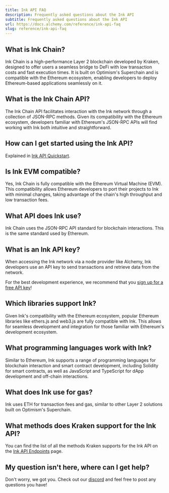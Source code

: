 ```yaml
---
title: Ink API FAQ
description: Frequently asked questions about the Ink API
subtitle: Frequently asked questions about the Ink API
url: https://docs.alchemy.com/reference/ink-api-faq
slug: reference/ink-api-faq
---
```


## What is Ink Chain?

Ink Chain is a high-performance Layer 2 blockchain developed by Kraken, designed to offer users a seamless bridge to DeFi with low transaction costs and fast execution times. It is built on Optimism's Superchain and is compatible with the Ethereum ecosystem, enabling developers to deploy Ethereum-based applications seamlessly on it.

## What is the Ink Chain API?

The Ink Chain API facilitates interaction with the Ink network through a collection of JSON-RPC methods. Given its compatibility with the Ethereum ecosystem, developers familiar with Ethereum's JSON-RPC APIs will find working with Ink both intuitive and straightforward.

## How can I get started using the Ink API?

Explained in [Ink API Quickstart](/reference/ink-api-quickstart).

## Is Ink EVM compatible?

Yes, Ink Chain is fully compatible with the Ethereum Virtual Machine (EVM). This compatibility allows Ethereum developers to port their projects to Ink with minimal changes, taking advantage of the chain's high throughput and low transaction fees.

## What API does Ink use?

Ink Chain uses the JSON-RPC API standard for blockchain interactions. This is the same standard used by Ethereum.

## What is an Ink API key?

When accessing the Ink network via a node provider like Alchemy, Ink developers use an API key to send transactions and retrieve data from the network.

For the best development experience, we recommend that you [sign up for a free API key](https://dashboard.alchemy.com/signup/)!

## Which libraries support Ink?

Given Ink's compatibility with the Ethereum ecosystem, popular Ethereum libraries like ethers.js and web3.js are fully compatible with Ink. This allows for seamless development and integration for those familiar with Ethereum's development ecosystem.

## What programming languages work with Ink?

Similar to Ethereum, Ink supports a range of programming languages for blockchain interaction and smart contract development, including Solidity for smart contracts, as well as JavaScript and TypeScript for dApp development and off-chain interactions.

## What does Ink use for gas?

Ink uses ETH for transaction fees and gas, similar to other Layer 2 solutions built on Optimism's Superchain.

## What methods does Kraken support for the Ink API?

You can find the list of all the methods Kraken supports for the Ink API on the [Ink API Endpoints](/reference/ink-api-endpoints) page.

## My question isn't here, where can I get help?

Don't worry, we got you. Check out our [discord](https://alchemy.com/discord) and feel free to post any questions you have!
